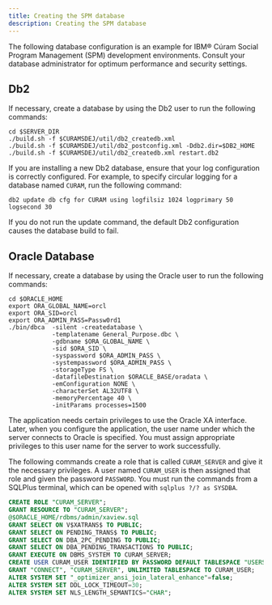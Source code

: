 ```yaml
---
title: Creating the SPM database
description: Creating the SPM database
---
```


The following database configuration is an example for IBM® Cúram Social Program Management (SPM) development environments.
Consult your database administrator for optimum performance and security settings.

## Db2

If necessary, create a database by using the Db2 user to run the following commands:

```shell
cd $SERVER_DIR
./build.sh -f $CURAMSDEJ/util/db2_createdb.xml
./build.sh -f $CURAMSDEJ/util/db2_postconfig.xml -Ddb2.dir=$DB2_HOME
./build.sh -f $CURAMSDEJ/util/db2_createdb.xml restart.db2
```

If you are installing a new Db2 database, ensure that your log configuration is correctly configured.
For example, to specify circular logging for a database named `CURAM`, run the following command:

```shell
db2 update db cfg for CURAM using logfilsiz 1024 logprimary 50 logsecond 30
```

If you do not run the update command, the default Db2 configuration causes the database build to fail.

## Oracle Database

If necessary, create a database by using the Oracle user to run the following commands:

```shell
cd $ORACLE_HOME
export ORA_GLOBAL_NAME=orcl
export ORA_SID=orcl
export ORA_ADMIN_PASS=Passw0rd1
./bin/dbca  -silent -createdatabase \
            -templatename General_Purpose.dbc \
            -gdbname $ORA_GLOBAL_NAME \
            -sid $ORA_SID \
            -syspassword $ORA_ADMIN_PASS \
            -systempassword $ORA_ADMIN_PASS \
            -storageType FS \
            -datafileDestination $ORACLE_BASE/oradata \
            -emConfiguration NONE \
            -characterSet AL32UTF8 \
            -memoryPercentage 40 \
            -initParams processes=1500
```

The application needs certain privileges to use the Oracle XA interface.
Later, when you configure the application, the user name under which the server connects to Oracle is specified. You must assign appropriate privileges to this user name for the server to work successfully.

The following commands create a role that is called `CURAM_SERVER` and give it the necessary privileges. A user named `CURAM_USER` is then assigned that role and given the password `PASSWORD`.
You must run the commands from a SQLPlus terminal, which can be opened with `sqlplus ?/? as SYSDBA`.

```sql
CREATE ROLE "CURAM_SERVER";
GRANT RESOURCE TO "CURAM_SERVER";
@$ORACLE_HOME/rdbms/admin/xaview.sql
GRANT SELECT ON V$XATRANS$ TO PUBLIC;
GRANT SELECT ON PENDING_TRANS$ TO PUBLIC;
GRANT SELECT ON DBA_2PC_PENDING TO PUBLIC;
GRANT SELECT ON DBA_PENDING_TRANSACTIONS TO PUBLIC;
GRANT EXECUTE ON DBMS_SYSTEM TO CURAM_SERVER;
CREATE USER CURAM_USER IDENTIFIED BY PASSWORD DEFAULT TABLESPACE "USERS" TEMPORARY TABLESPACE "TEMP";
GRANT "CONNECT", "CURAM_SERVER", UNLIMITED TABLESPACE TO CURAM_USER;
ALTER SYSTEM SET "_optimizer_ansi_join_lateral_enhance"=false;
ALTER SYSTEM SET DDL_LOCK_TIMEOUT=30;
ALTER SYSTEM SET NLS_LENGTH_SEMANTICS="CHAR";
```
